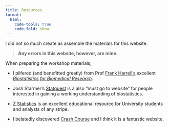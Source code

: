 ```yaml
---
title: Resources
format:
  html:
    code-tools: true
    code-fold: show
---
```



I did not so much create as assemble the materials for this website. 

>**Any errors in this website, however, are mine.** 

When preparing the workshop materials, 

* I pilfered (and benefitted greatly) from Prof [Frank Harrell's](https://www.fharrell.com/) excellent [*Biostatistics for Biomedical Research*](https://hbiostat.org/bbr/). 

* Josh Starmer's [Statquest](https://statquest.org/) is a also “must go to website” for people interested in gaining a working understanding of biostatistics. 

* [Z Statistics](http://www.zstatistics.com/) is an excellent educational resource for University students and analysts of any stripe.

* I belatedly discovered [Crash Course](https://thecrashcourse.com/courses/statistics) and I think it is a fantastic website. 


